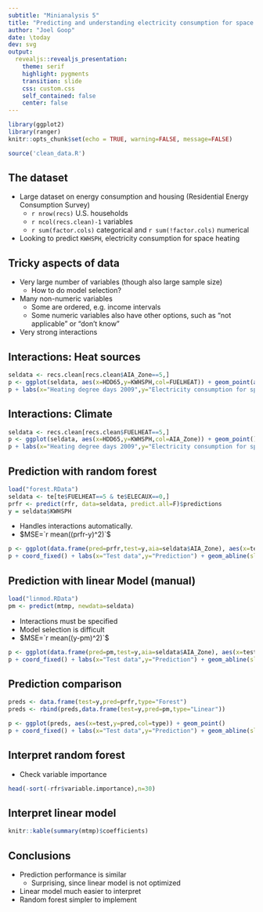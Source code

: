 ```yaml
---
subtitle: "Minianalysis 5"
title: "Predicting and understanding electricity consumption for space heating"
author: "Joel Goop"
date: \today
dev: svg
output:
  revealjs::revealjs_presentation:
    theme: serif
    highlight: pygments
    transition: slide
    css: custom.css
    self_contained: false
    center: false
---
```

```r
library(ggplot2)
library(ranger)
knitr::opts_chunk$set(echo = TRUE, warning=FALSE, message=FALSE)

source('clean_data.R')
```

## The dataset

- Large dataset on energy consumption and housing (Residential Energy Consumption Survey)
    - `r nrow(recs)` U.S. households
    - `r ncol(recs.clean)-1` variables
    - `r sum(factor.cols)` categorical and `r sum(!factor.cols)` numerical
- Looking to predict `KWHSPH`, electricity consumption for space heating


    
## Tricky aspects of data

- Very large number of variables (though also large sample size)
    - How to do model selection?
- Many non-numeric variables
    - Some are ordered, e.g. income intervals
    - Some numeric variables also have other options, such as "not applicable" or "don't know"
- Very strong interactions


## Interactions: Heat sources

```r
seldata <- recs.clean[recs.clean$AIA_Zone==5,]
p <- ggplot(seldata, aes(x=HDD65,y=KWHSPH,col=FUELHEAT)) + geom_point(aes(shape=ELECAUX))
p + labs(x="Heating degree days 2009",y="Electricity consumption for space heating")

```


## Interactions: Climate

```r
seldata <- recs.clean[recs.clean$FUELHEAT==5,]
p <- ggplot(seldata, aes(x=HDD65,y=KWHSPH,col=AIA_Zone)) + geom_point()
p + labs(x="Heating degree days 2009",y="Electricity consumption for space heating")

```

## Prediction with random forest


```r
load("forest.RData")
seldata <- te[te$FUELHEAT==5 & te$ELECAUX==0,]
prfr <- predict(rfr, data=seldata, predict.all=F)$predictions
y = seldata$KWHSPH
```

- Handles interactions automatically.
- $MSE=`r mean((prfr-y)^2)`$


```r
p <- ggplot(data.frame(pred=prfr,test=y,aia=seldata$AIA_Zone), aes(x=test,y=pred,col=aia)) + geom_point()
p + coord_fixed() + labs(x="Test data",y="Prediction") + geom_abline(slope=1,intercept=0,col="#999999")
```

## Prediction with linear Model (manual)

```r
load("linmod.RData")
pm <- predict(mtmp, newdata=seldata)
```

- Interactions must be specified
- Model selection is difficult
- $MSE=`r mean((y-pm)^2)`$

```r
p <- ggplot(data.frame(pred=pm,test=y,aia=seldata$AIA_Zone), aes(x=test,y=pred,col=aia)) + geom_point()
p + coord_fixed() + labs(x="Test data",y="Prediction") + geom_abline(slope=1,intercept=0,col="#999999")
```


## Prediction comparison

```r
preds <- data.frame(test=y,pred=prfr,type="Forest")
preds <- rbind(preds,data.frame(test=y,pred=pm,type="Linear"))

p <- ggplot(preds, aes(x=test,y=pred,col=type)) + geom_point()
p + coord_fixed() + labs(x="Test data",y="Prediction") + geom_abline(slope=1,intercept=0,col="#999999")

```


## Interpret random forest

- Check variable importance

```r
head(-sort(-rfr$variable.importance),n=30)
```

## Interpret linear model

```r
knitr::kable(summary(mtmp)$coefficients)
```


## Conclusions

- Prediction performance is similar 
    - Surprising, since linear model is not optimized
- Linear model much easier to interpret
- Random forest simpler to implement